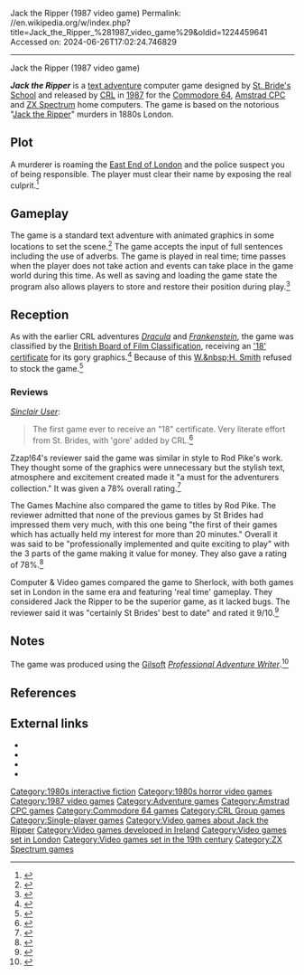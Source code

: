 Jack the Ripper (1987 video game)
Permalink: //en.wikipedia.org/w/index.php?title=Jack_the_Ripper_%281987_video_game%29&oldid=1224459641
Accessed on: 2024-06-26T17:02:24.746829



------
Jack the Ripper (1987 video game)
{{Short description|none}}
{{For|the 2004 adventure game|Jack the Ripper (2004 video game)}}
{{Infobox video game
|title = Jack the Ripper
|image = Jack the Ripper Cover.jpg
|designer = [[Silver Sisterhood|St. Bride's School]], [[Jared Derrett]]
|developer = 
|publisher = [[CRL Group]]
|released = 1987
|genre = [[Text adventure]]
|modes = [[Single-player]]
|platforms = [[Amstrad CPC]], [[Commodore 64]], [[ZX Spectrum]]
}}

'''''Jack the Ripper''''' is a [[interactive fiction|text adventure]] computer game designed by [[Silver Sisterhood|St. Bride's School]] and released by [[CRL Group|CRL]] in [[1987 in video gaming|1987]] for the [[Commodore 64]], [[Amstrad CPC]] and [[ZX Spectrum]] home computers. The game is based on the notorious "[[Jack the Ripper]]" murders in 1880s London.

== Plot ==
A murderer is roaming the [[East End of London]] and the police suspect you of being responsible. The player must clear their name by exposing the real culprit.<ref>{{Cite web|url=https://www.gamecrate.com/video-game-legacy-jack-ripper/14338|title = Newegg – Shopping Upgraded}}</ref>

== Gameplay ==
The game is a standard text adventure with animated graphics in some locations to set the scene.<ref>{{Cite web|url=https://www.eurogamer.net/articles/2015-03-01-dracula-unbound-the-story-behind-the-first-18-certificated-video-game|title = Dracula unbound: The story behind the first 18 certificated video game|website = [[Eurogamer]]|date = March 2015}}</ref> The game accepts the input of full sentences including the use of adverbs. The game is played in real time; time passes when the player does not take action and events can take place in the game world during this time. As well as saving and loading the game state the program also allows players to store and restore their position during play.<ref>{{cite web|url=https://worldofspectrum.org//pub/sinclair/games-info/j/JackTheRipper.txt|title=The secrets of the Ripper
|website=worldofspectrum.org|access-date=22 September 2023}}</ref>

== Reception ==
As with the earlier CRL adventures ''[[Dracula (1986 video game)|Dracula]]'' and ''[[Frankenstein (adventure game)|Frankenstein]]'', the game was classified by the [[British Board of Film Classification]], receiving an [[18 (British Board of Film Classification)|'18' certificate]] for its gory graphics.<ref>{{Cite web|url=http://www.bbfc.co.uk/releases/jack-ripper-1970|title=BBFC rating of Jack the Ripper|accessdate=22 September 2023}}</ref> Because of this [[W.&nbsp;H. Smith]] refused to stock the game.<ref name="Sinclair User News">{{Citation|title=Whodunwat|newspaper=[[Sinclair User]]|date=December 1987}}</ref>

===Reviews===
''[[Sinclair User]]'': <blockquote>The first game ever to receive an "18" certificate. Very literate effort from St. Brides, with 'gore' added by CRL.<ref name="Sinclair User Review">{{Citation|title=Jack the Ripper Review|newspaper=[[Sinclair User]]|date=January 1988}}</ref>
</blockquote>

Zzap!64's reviewer said the game was similar in style to Rod Pike's work. They thought some of the graphics were unnecessary but the stylish text, atmosphere and excitement created made it "a must for the adventurers collection." It was given a 78% overall rating.<ref>{{Cite web|url=http://www.zzap64.co.uk/cgi-bin/displaypage.pl?issue=034&amp;page=043&amp;thumbstart=0&amp;magazine=zzap&amp;check=1|title = Impossible to Display Scan}}</ref>

The Games Machine also compared the game to titles by Rod Pike. The reviewer admitted that none of the previous games by St Brides had impressed them very much, with this one being "the first of their games which has actually held my interest for more than 20 minutes." Overall it was said to be "professionally implemented and quite exciting to play" with the 3 parts of the game making it value for money. They also gave a rating of 78%.<ref>{{Cite web|url=https://archive.org/details/thegamesmachine-magazine-03/page/n75/mode/1up?view=theater|title = The Games Machine Magazine Issue 03}}</ref>

Computer & Video games compared the game to Sherlock, with both games set in London in the same era and featuring 'real time' gameplay. They considered Jack the Ripper to be the superior game, as it lacked bugs. The reviewer said it was "certainly St Brides' best to date" and rated it 9/10.<ref>{{Cite web|url=https://archive.org/details/Computer_Video_Games_Issue_075_1988-01_EMAP_Publishing_GB/page/n105/mode/2up?view=theater|title=Computer & Video Games - Issue 075 (1988-01)(EMAP Publishing)(GB)|date=January 1988}}</ref>

== Notes ==
The game was produced using the [[Gilsoft]] ''[[Professional Adventure Writer]]''.<ref name="Computer & Video Games Review">{{Citation|title=Jack the Ripper Review|newspaper=[[Computer & Video Games]]|date=January 1988}}</ref>

== References ==
{{reflist}}

== External links ==
* {{WoS game|id=0006497|name=Jack the Ripper}}
* {{lemon64 game|id=1348|name=Jack the Ripper}}
* {{moby game|id=/jack-the-ripper_|name=''Jack the Ripper''}}
* {{IFDB|id=1ugbskfqfh2f4cm9|title=Jack the Ripper}}

{{CRL Group}}
{{Jack the Ripper media}}

[[Category:1980s interactive fiction]]
[[Category:1980s horror video games]]
[[Category:1987 video games]]
[[Category:Adventure games]]
[[Category:Amstrad CPC games]]
[[Category:Commodore 64 games]]
[[Category:CRL Group games]]
[[Category:Single-player games]]
[[Category:Video games about Jack the Ripper]]
[[Category:Video games developed in Ireland]]
[[Category:Video games set in London]]
[[Category:Video games set in the 19th century]]
[[Category:ZX Spectrum games]]